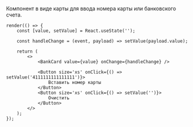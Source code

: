 Компонент в виде карты для ввода номера карты или банковского счета.

```tsx live
render(() => {
    const [value, setValue] = React.useState('');

    const handleChange = (event, payload) => setValue(payload.value);

    return (
        <>
            <BankCard value={value} onChange={handleChange} />

            <Button size='xs' onClick={() => setValue('4111111111111111')}>
                Вставить номер карты
            </Button>
            <Button size='xs' onClick={() => setValue('')}>
                Очистить
            </Button>
        </>
    );
});
```
